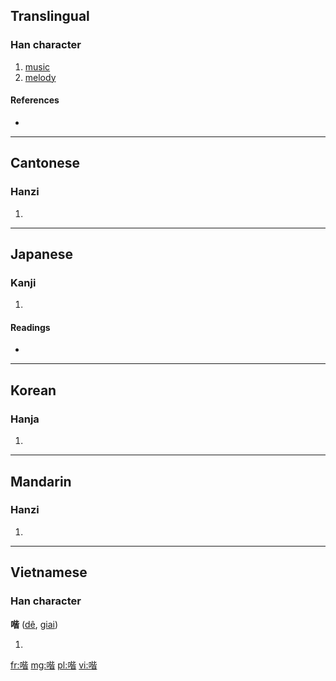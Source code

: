 ==Translingual==

===Han character===
{{Han char|rn=30|rad=口|as=09|sn=12|four=6106<sub>1</sub>|canj=口心心日 (RPPA)}}

# [[music]]
# [[melody]]

====References====
* {{Han ref|kx=0197.280|dkj=03910|dj=0419.060|hdz=10652.120|uh=5588|ud=21896|bh=D86E|bd=55406}}

----

==Cantonese==

===Hanzi===
{{yue-hanzi|jyut=|y=gaai1}}

# {{defn|lang=yue|sort=口09}}

----

==Japanese==

===Kanji===
{{ja-kanji|grade=|rs=口09}}

# {{defn|lang=ja|sort=口09}}

====Readings====
* {{ja-readings|on=[[かい]] (kai)|kun=}}

----

==Korean==

===Hanja===
{{ko-hanja|hangeul=개|rv=gae|mr=kae}}

# {{defn|lang=ko|sort=口09}}

----

==Mandarin==

===Hanzi===
{{cmn-hanzi|pin=[[jiē]] ([[jie1]]), [[zhá]] ([[zha2]])|wg=chieh<sup>1</sup>, cha<sup>2</sup>}}

# {{defn|lang=cmn|sort=口09}}

----

==Vietnamese==

===Han character===
'''喈''' ([[dê]], [[giai]])

# {{defn|lang=vi}}

[[fr:喈]]
[[mg:喈]]
[[pl:喈]]
[[vi:喈]]